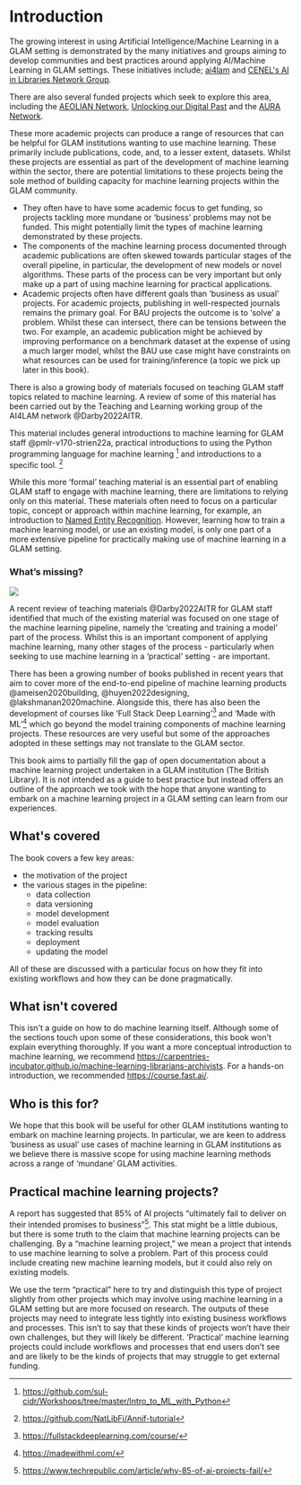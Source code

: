 # Introduction

The growing interest in using Artificial Intelligence/Machine Learning
in a GLAM setting is demonstrated by the many initiatives and groups
aiming to develop communities and best practices around applying
AI/Machine Learning in GLAM settings. These initiatives include;
[ai4lam](https://sites.google.com/view/ai4lam) and [CENEL\'s AI in
Libraries Network Group](https://github.com/CENL-Network-Group-AI/).

There are also several funded projects which seek to explore this area,
including the [AEOLIAN Network](https://www.aeolian-network.net/),
[Unlocking our Digital Past](https://unlockingourdigitalpast.com/) and
the [AURA Network](https://www.aura-network.net/).

These more academic projects can produce a range of resources that can
be helpful for GLAM institutions wanting to use machine learning. These
primarily include publications, code, and, to a lesser extent, datasets.
Whilst these projects are essential as part of the development of
machine learning within the sector, there are potential limitations to
these projects being the sole method of building capacity for machine
learning projects within the GLAM community.

- They often have to have some academic focus to get funding, so projects tackling more mundane or 'business' problems may not be funded. This might potentially limit the types of machine learning demonstrated by these projects.
- The components of the machine learning process documented through academic publications are often skewed towards particular stages of the overall pipeline, in particular, the development of new models or novel algorithms. These parts of the process can be very important but only make up a part of using machine learning for practical applications.  
- Academic projects often have different goals than 'business as usual' projects. For academic projects, publishing in well-respected journals remains the primary goal. For BAU projects the outcome is to 'solve' a problem. Whilst these can intersect, there can be tensions between the two. For example, an academic publication might be achieved by improving performance on a benchmark dataset at the expense of using a much larger model, whilst the BAU use case might have constraints on what resources can be used for training/inference (a topic we pick up later in this book).

There is also a growing body of materials focused on teaching GLAM staff
topics related to machine learning. A review of some of this material
has been carried out by the Teaching and Learning working group of the
AI4LAM network @Darby2022AITR.

This material includes general introductions to machine learning for GLAM staff @pmlr-v170-strien22a,
practical introductions to using the Python programming language for machine learning [^1]
and introductions to a specific tool. [^annif]

While this more 'formal' teaching material is an essential part of
enabling GLAM staff to engage with machine learning, there are
limitations to relying only on this material. These materials often need
to focus on a particular topic, concept or approach within machine
learning, for example, an introduction to [Named Entity Recognition](https://en.wikipedia.org/wiki/Named-entity_recognition).
However, learning how to train a machine learning model, or use an
existing model, is only one part of a more extensive pipeline for
practically making use of machine learning in a GLAM setting.

### What's missing?

![](assets/ml-workflow.png)

A recent review of teaching materials
@Darby2022AITR
for GLAM staff identified that much of the existing material was focused on
one stage of the machine learning pipeline, namely the 'creating and
training a model' part of the process. Whilst this is an important
component of applying machine learning, many other stages of the
process - particularly when seeking to use machine learning in a
'practical' setting - are important.

There has been a growing number of books published in recent years that aim to cover more of the end-to-end pipeline of machine learning products @ameisen2020building, @huyen2022designing, @lakshmanan2020machine. Alongside this, there has also been the development of courses like 'Full Stack Deep Learning'[^fsdl] and 'Made with ML'[^mademl] which go beyond the model training components of machine learning projects. These resources are very useful but some of the approaches adopted in these settings may not translate to the GLAM sector. 

This book aims to partially fill the gap of open documentation about a
machine learning project undertaken in a GLAM institution (The British Library). It is not
intended as a guide to best practice but instead offers an outline of
the approach we took with the hope that anyone wanting to embark on a
machine learning project in a GLAM setting can learn from our
experiences.

## What\'s covered

The book covers a few key areas:

-   the motivation of the project
-   the various stages in the pipeline:
    -   data collection
    -   data versioning
    -   model development
    -   model evaluation
    -   tracking results
    -   deployment
    -   updating the model

All of these are discussed with a particular focus on how they fit into
existing workflows and how they can be done pragmatically.

## What isn\'t covered

This isn\'t a guide on how to do machine learning itself. Although some
of the sections touch upon some of these considerations, this book
won\'t explain everything thoroughly. If you want a more
conceptual introduction to machine learning, we recommend
[https://carpentries-incubator.github.io/machine-learning-librarians-archivists](https://carpentries-incubator.github.io/machine-learning-librarians-archivists/).
For a hands-on introduction, we recommended
[https://course.fast.ai/](https://course.fast.ai/).

## Who is this for?

We hope that this book will be useful for other GLAM institutions
wanting to embark on machine learning projects. In particular, we are
keen to address 'business as usual' use cases of machine learning in
GLAM institutions as we believe there is massive scope for using machine
learning methods across a range of 'mundane' GLAM activities.

## Practical machine learning projects?

A report
has suggested that 85% of AI projects "ultimately fail to deliver on
their intended promises to business"[^report]. This stat might be a little
dubious, but there is some truth to the claim that machine learning
projects can be challenging. By a "machine learning project," we mean a
project that intends to use machine learning to solve a problem. Part of
this process could include creating new machine learning models, but it
could also rely on existing models.

We use the term "practical" here to try and distinguish this type of
project slightly from other projects which may involve using machine
learning in a GLAM setting but are more focused on research. The outputs
of these projects may need to integrate less tightly into existing
business workflows and processes. This isn't to say that these kinds of
projects won't have their own challenges, but they will likely be
different. 'Practical' machine learning projects could include workflows
and processes that end users don't see and are likely to be the kinds of
projects that may struggle to get external funding.

[^1]:[https://github.com/sul-cidr/Workshops/tree/master/Intro_to_ML_with_Python](https://github.com/sul-cidr/Workshops/tree/master/Intro_to_ML_with_Python)

[^annif]:[https://github.com/NatLibFi/Annif-tutorial](https://github.com/NatLibFi/Annif-tutorial)

[^fsdl]: [https://fullstackdeeplearning.com/course/](https://fullstackdeeplearning.com/course/)

[^mademl]: [https://madewithml.com/]()

[^report]: [https://www.techrepublic.com/article/why-85-of-ai-projects-fail/]()